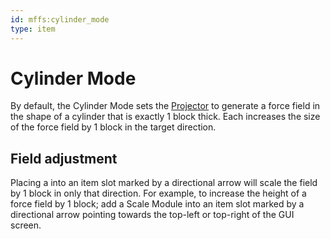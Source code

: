 ```yaml
---
id: mffs:cylinder_mode
type: item
---
```


# Cylinder Mode

By default, the Cylinder Mode sets the [Projector](@mffs:projector) to generate a force field in the shape of a
cylinder that is exactly 1 block thick. Each [](mffs:scale_module) increases the size of the force field by 1 block in
the target direction.

<PrefabObtaining />

## Field adjustment

Placing a [](mffs:scale_module) into an item slot marked by a directional arrow will scale the field by 1 block in only
that direction.
For example, to increase the height of a force field by 1 block; add a Scale Module into an item slot marked by a
directional arrow pointing towards the top-left or top-right of the GUI screen.

